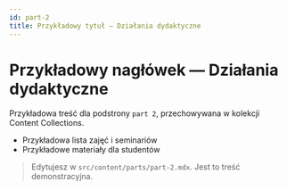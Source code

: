```yaml
---
id: part-2
title: Przykładowy tytuł — Działania dydaktyczne
---
```


# Przykładowy nagłówek — Działania dydaktyczne

Przykładowa treść dla podstrony `part 2`, przechowywana w kolekcji Content Collections.

- Przykładowa lista zajęć i seminariów
- Przykładowe materiały dla studentów

> Edytujesz w `src/content/parts/part-2.mdx`. Jest to treść demonstracyjna.
